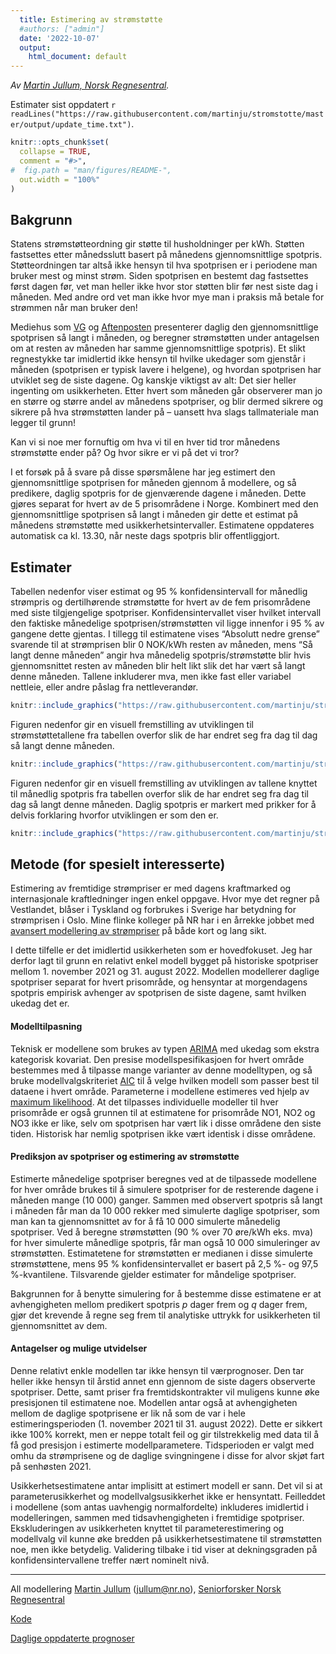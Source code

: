 ```yaml
---
  title: Estimering av strømstøtte
  #authors: ["admin"]  
  date: '2022-10-07'
  output: 
    html_document: default
---
```


<!--
*This file is last rendered `r format(Sys.time(),'%H.%M, %d.%m.%Y')`.
-->


*Av [Martin Jullum, Norsk Regnesentral](https://nr.no/ansatte/martin-jullum/).*

Estimater sist oppdatert `r readLines("https://raw.githubusercontent.com/martinju/stromstotte/master/output/update_time.txt")`.


```r
knitr::opts_chunk$set(
  collapse = TRUE,
  comment = "#>",
#  fig.path = "man/figures/README-",
  out.width = "100%"
)
```

## Bakgrunn

Statens strømstøtteordning gir støtte til husholdninger per kWh.
Støtten fastsettes etter månedsslutt basert på månedens gjennomsnittlige spotpris.
Støtteordningen tar altså ikke hensyn til hva spotprisen er i periodene man bruker mest og minst strøm.
Siden spotprisen en bestemt dag fastsettes først dagen før, vet man heller ikke hvor stor støtten blir før nest siste dag i måneden.
Med andre ord vet man ikke hvor mye man i praksis må betale for strømmen når man bruker den! 

Mediehus som [VG](https://www.vg.no/spesial/2022/stromprisene/) og [Aftenposten](https://www.aftenposten.no/emne/str%C3%B8mprisene) presenterer daglig den gjennomsnittlige spotprisen så langt i måneden, og beregner strømstøtten under antagelsen om at resten av måneden har samme gjennomsnittlige spotpris). 
Et slikt regnestykke tar imidlertid ikke hensyn til hvilke ukedager som gjenstår i måneden (spotprisen er typisk lavere i helgene), og hvordan spotprisen har utviklet seg de siste dagene. Og kanskje viktigst av alt: Det sier heller ingenting om usikkerheten.
Etter hvert som måneden går observerer man jo en større og større andel av månedens spotpriser, og blir dermed sikrere og sikrere på hva strømstøtten lander på -- uansett hva slags tallmateriale man legger til grunn! 
  
Kan vi si noe mer fornuftig om hva vi til en hver tid tror månedens strømstøtte ender på? 
Og hvor sikre er vi på det vi tror? 
  
I et forsøk på å svare på disse spørsmålene har jeg estimert den gjennomsnittlige spotprisen for måneden gjennom å modellere, og så predikere, daglig spotpris for de gjenværende dagene i måneden. Dette gjøres separat for hvert av de 5 prisområdene i Norge.
Kombinert med den gjennomsnittlige spotprisen så langt i måneden gir dette et estimat på månedens strømstøtte med usikkerhetsintervaller.
Estimatene oppdateres automatisk ca kl. 13.30, når neste dags spotpris blir offentliggjort.

## Estimater

Tabellen nedenfor viser estimat og 95 \% konfidensintervall for månedlig strømpris og dertilhørende strømstøtte for hvert av de fem prisområdene med siste tilgjengelige spotpriser.
Konfidensintervallet viser hvilket intervall den faktiske månedelige spotprisen/strømstøtten vil ligge innenfor i 95 \% av gangene dette gjentas.
I tillegg til estimatene vises "Absolutt nedre grense" svarende til at strømprisen blir 0 NOK/kWh resten av måneden, mens "Så langt denne måneden" angir hva månedelig spotpris/strømstøtte blir hvis gjennomsnittet resten av måneden blir helt likt slik det har vært så langt denne måneden.
Tallene inkluderer mva, men ikke fast eller variabel nettleie, eller andre påslag fra nettleverandør. 

```r
knitr::include_graphics("https://raw.githubusercontent.com/martinju/stromstotte/master/output/current_estimate_tab.png")
```

Figuren nedenfor gir en visuell fremstilling av utviklingen til strømstøttetallene fra tabellen overfor slik de har endret seg fra dag til dag så langt denne måneden.


```r
knitr::include_graphics("https://raw.githubusercontent.com/martinju/stromstotte/master/output/current_estimated_compensation.png")
```

Figuren nedenfor gir en visuell fremstilling av utviklingen av tallene knyttet til månedlig spotpris fra tabellen overfor slik de har endret seg fra dag til dag så langt denne måneden. Daglig spotpris er markert med prikker for å delvis forklaring hvorfor utviklingen er som den er.

```r
knitr::include_graphics("https://raw.githubusercontent.com/martinju/stromstotte/master/output/current_estimated_mean_price.png")
```

## Metode (for spesielt interesserte)

Estimering av fremtidige strømpriser er med dagens kraftmarked og internasjonale kraftledninger ingen enkel oppgave. 
Hvor mye det regner på Vestlandet, blåser i Tyskland og forbrukes i Sverige har betydning for strømprisen i Oslo. 
Mine flinke kolleger på NR har i en årrekke jobbet med [avansert modellering av strømpriser](https://nr.no/bransjer/finans-og-forsikring/ravaremarkeder/) på både kort og lang sikt.

I dette tilfelle er det imidlertid usikkerheten som er hovedfokuset. 
Jeg har derfor lagt til grunn en relativt enkel modell bygget på historiske spotpriser mellom 1. november 2021 og 31. august 2022. 
Modellen modellerer daglige spotpriser separat for hvert prisområde, og hensyntar at morgendagens spotpris empirisk avhenger av spotprisen de siste dagene, samt hvilken ukedag det er.

#### Modelltilpasning
Teknisk er modellene som brukes av typen [ARIMA](https://en.wikipedia.org/wiki/Autoregressive_integrated_moving_average) med ukedag som ekstra kategorisk kovariat. 
Den presise modellspesifikasjoen for hvert område bestemmes med å tilpasse mange varianter av denne modelltypen, og så bruke modellvalgskriteriet [AIC](https://en.wikipedia.org/wiki/Akaike_information_criterion) til å velge hvilken modell som passer best til dataene i hvert område.
Parameterne i modellene estimeres ved hjelp av [maximum likelihood](https://en.wikipedia.org/wiki/Maximum_likelihood_estimation). 
At det tilpasses individuelle modeller til hver prisområde er også grunnen til at estimatene for prisområde NO1, NO2 og NO3 ikke er like, selv om spotprisen har vært lik i disse områdene den siste tiden. Historisk har nemlig spotprisen ikke vært identisk i disse områdene. 

#### Prediksjon av spotpriser og estimering av strømstøtte

Estimerte månedelige spotpriser beregnes ved at de tilpassede modellene 
for hver område brukes til å simulere spotpriser for de resterende dagene i måneden mange (10 000) ganger.
Sammen med observert spotpris så langt i måneden får man da 10 000 rekker med simulerte daglige spotpriser, som man kan ta gjennomsnittet av for å få 10 000 simulerte månedelig spotpriser.
Ved å beregne strømstøtten (90 \% over 70 øre/kWh eks. mva) for hver simulerte månedlige spotpris, får man også 10 000 simuleringer av strømstøtten.
Estimatetene for strømstøtten er medianen i disse simulerte strømstøttene, mens 95 \% konfidensintervallet er basert på 2,5 \%- og 97,5 \%-kvantilene. 
Tilsvarende gjelder estimater for måndelige spotpriser.

Bakgrunnen for å benytte simulering for å bestemme disse estimatene er at avhengigheten mellom predikert spotpris $p$ dager frem og $q$ dager frem, gjør det krevende å regne seg frem til analytiske uttrykk for usikkerheten til gjennomsnittet av dem.

#### Antagelser og mulige utvidelser

Denne relativt enkle modellen tar ikke hensyn til værprognoser. 
Den tar heller ikke hensyn til årstid annet enn gjennom de siste dagers observerte spotpriser.
Dette, samt priser fra fremtidskontrakter vil muligens kunne øke presisjonen til estimatene noe. 
Modellen antar også at avhengigheten mellom de daglige spotprisene er lik nå som de var i hele estimeringsperioden (1. november 2021 til 31. august 2022). 
Dette er sikkert ikke 100\% korrekt, men er neppe totalt feil og gir tilstrekkelig med data til å få god presisjon i estimerte modellparametere. 
Tidsperioden er valgt med omhu da strømprisene og de daglige svingningene i disse for alvor skjøt fart på senhøsten 2021.

Usikkerhetsestimatene antar implisitt at estimert modell er sann. 
Det vil si at parameterusikkerhet og modellvalgsusikkerhet ikke er hensyntatt.
Feilleddet i modellene (som antas uavhengig normalfordelte) inkluderes imidlertid i modelleringen, sammen med tidsavhengigheten i fremtidige spotpriser.
Ekskluderingen av usikkerheten knyttet til parameterestimering og modellvalg vil kunne øke bredden på usikkerhetsestimatene til strømstøtten noe, men ikke betydelig. 
Validering tilbake i tid viser at dekningsgraden på konfidensintervallene treffer nært nominelt nivå.

_________________


All modellering [Martin Jullum](https://martinjullum.com) ([jullum@nr.no](mailto:jullum@nr.no)), [Seniorforsker Norsk Regnesentral](https://nr.no/ansatte/martin-jullum/)

[Kode](https://github.com/martinju/stromstotte)

[Daglige oppdaterte prognoser](https://martinjullum.com/sideprojects/stromstotte/)



